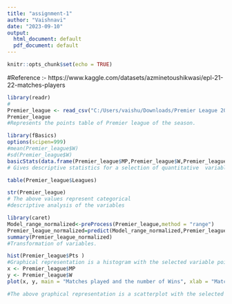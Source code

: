 ---
title: "assignment-1"
author: "Vaishnavi"
date: "2023-09-10"
output:
  html_document: default
  pdf_document: default
---

```{r setup, include=FALSE}
knitr::opts_chunk$set(echo = TRUE)
```

#Reference :- https://www.kaggle.com/datasets/azminetoushikwasi/epl-21-22-matches-players

```{r}
library(readr)
#
Premier_league <- read_csv("C:/Users/vaishu/Downloads/Premier League 2021-22 Points Table.csv")
Premier_league
#Represents the points table of Premier league of the season.
```
```{r}


library(fBasics)
options(scipen=999)
#mean(Premier_league$W)
#sd(Premier_league$W)
basicStats(data.frame(Premier_league$MP,Premier_league$W,Premier_league$D,Premier_league$L,Premier_league$GF,Premier_league$GA,Premier_league$GD,Premier_league$Pts,Premier_league$xG,Premier_league$xGA,Premier_league$xGD))
# Gives descriptive statistics for a selection of quantitative  variables.
```
```{r}
table(Premier_league$Leagues)
```
```{r}
str(Premier_league)
# The above values represent categorical 
#descriptive analysis of the variables
```
```{r}
library(caret)
Model_range_normalized<-preProcess(Premier_league,method = "range")
Premier_league_normalized=predict(Model_range_normalized,Premier_league)
summary(Premier_league_normalized)
#Transformation of variables.
```
```{r}

hist(Premier_league$Pts )
#Graphical representation is a histogram with the selected variable points
x <- Premier_league$MP
y <- Premier_league$W
plot(x, y, main = "Matches played and the number of Wins", xlab = "Matches played", ylab = "Wins")

#The above graphical representation is a scatterplot with the selected variables Matches played and Wins
```
